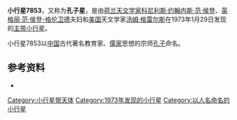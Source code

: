 {{Infobox Planet  
| name = 7853 Confucius
| image = 
| caption = 
| discovery=yes | physical_characteristics = yes | bgcolour=#FFFFC0
| discovery_ref = 
| discoverer = [[科尼利斯·约翰内斯·范·侯登|科尼利斯·约翰内斯·范·侯登]]、[[英格丽·范·侯登-格伦卫德|英格丽·范·侯登-格伦卫德]]和[[汤姆·格雷尔斯|汤姆·格雷尔斯]]
| discovery_site = [[帕洛马山天文台|帕洛马山天文台]]
| discovered =  1973年1月29日
| mp_name = 7853
| alt_names = 2086 T-2
| named_after = [[孔子|孔子]]
| mp_category=[[小行星带|主带]]
| orbit_ref = <ref>[http://ssd.jpl.nasa.gov/sbdb.cgi?sstr=7853+Confucius 7853 Confucius (2086 T-2)]</ref>
| epoch = 2011年8月27日
| semimajor=
| perihelion=2.3129235[[天文单位|AU]]
| aphelion= 3.0486447AU
| eccentricity =0.2413273
| period = 1944.2792257[[日|地球日]] 
| inclination=5.89433[[角度|°]]
| asc_node=349.97228°
| arg_peri=178.31742°
| mean_anomaly=264.27702°
| avg_speed=
 | dimensions=
 | mass=
 | density=
 | surface_grav=
 | escape_velocity=
 | rotation=
 | spectral_type=
 | magnitude=13.0
 | abs_magnitude=
 | albedo= 	
 | single_temperature=
}}
'''小行星7853'''，又称为'''孔子星'''，是由[[荷兰|荷兰]][[天文学家|天文学家]][[科尼利斯·约翰内斯·范·侯登|科尼利斯·约翰内斯·范·侯登]]、[[英格丽·范·侯登-格伦卫德|英格丽·范·侯登-格伦卫德]]夫妇和[[美国|美国]]天文学家[[汤姆·格雷尔斯|汤姆·格雷尔斯]]在1973年1月29日发现的[[小行星带|主带]][[小行星|小行星]]。

小行星7853以[[中国|中国]]古代著名教育家、[[儒家|儒家]]思想的宗师[[孔子|孔子]]命名。

== 参考资料 ==
{{Reflist}}
*{{JPL Small Body}}

{{Minor Planet Number|(7852)[[小行星7852|小行星7852]]|(7854)[[小行星7854|小行星7854]]}}

[[Category:小行星带天体|Category:小行星带天体]]
[[Category:1973年发现的小行星|Category:1973年发现的小行星]]
[[Category:以人名命名的小行星|Category:以人名命名的小行星]]